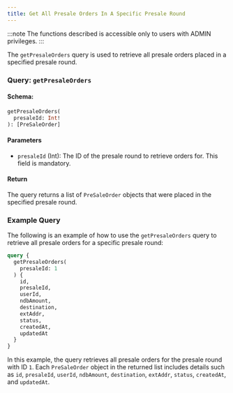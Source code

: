 ```yaml
---
title: Get All Presale Orders In A Specific Presale Round
---
```



:::note
The functions described is accessible only to users with ADMIN privileges.
:::

The `getPresaleOrders` query is used to retrieve all presale orders placed in a specified presale round.

### Query: `getPresaleOrders`

#### Schema:
```graphql
getPresaleOrders(
  presaleId: Int!
): [PreSaleOrder]
```

#### Parameters

- `presaleId` (Int): The ID of the presale round to retrieve orders for. This field is mandatory.

#### Return

The query returns a list of `PreSaleOrder` objects that were placed in the specified presale round.

### Example Query

The following is an example of how to use the `getPresaleOrders` query to retrieve all presale orders for a specific presale round:

```graphql
query {
  getPresaleOrders(
    presaleId: 1
  ) {
    id,
    presaleId,
    userId,
    ndbAmount,
    destination,
    extAddr,
    status,
    createdAt,
    updatedAt
  }
}
```

In this example, the query retrieves all presale orders for the presale round with ID `1`. Each `PreSaleOrder` object in the returned list includes details such as `id`, `presaleId`, `userId`, `ndbAmount`, `destination`, `extAddr`, `status`, `createdAt`, and `updatedAt`.